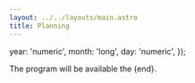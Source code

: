 ```yaml
---
layout: ../../layouts/main.astro
title: Planning
---
```


  year: 'numeric',
  month: 'long',
  day: 'numeric',
});



The program will be available the {end}.
